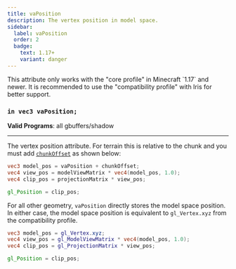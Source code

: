 ```yaml
---
title: vaPosition
description: The vertex position in model space.
sidebar:
  label: vaPosition
  order: 2
  badge:
    text: 1.17+
    variant: danger
---
```


<Aside type="danger">This attribute only works with the "core profile" in Minecraft `1.17` and newer. It is recommended to use the "compatibility profile" with Iris for better support. </Aside>

### `in vec3 vaPosition;`

**Valid Programs**: all gbuffers/shadow

---

The vertex position attribute. For terrain this is relative to the chunk and you must add [`chunkOffset`](/reference/uniforms/rendering#chunkoffset) as shown below:
```glsl
vec3 model_pos = vaPosition + chunkOffset;
vec4 view_pos = modelViewMatrix * vec4(model_pos, 1.0);
vec4 clip_pos = projectionMatrix * view_pos;

gl_Position = clip_pos;
```
For all other geometry, `vaPosition` directly stores the model space position. In either case, the model space position is equivalent to `gl_Vertex.xyz` from the compatibility profile.
```glsl
vec3 model_pos = gl_Vertex.xyz;
vec4 view_pos = gl_ModelViewMatrix * vec4(model_pos, 1.0);
vec4 clip_pos = gl_ProjectionMatrix * view_pos;

gl_Position = clip_pos;
```